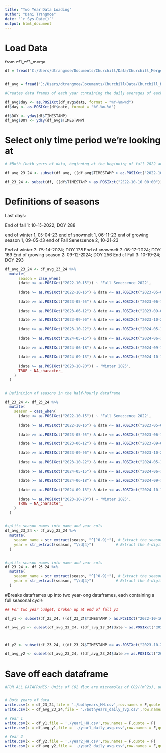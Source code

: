 ```yaml
---
title: "Two Year Data Loading"
author: "Dani Trangmoe"
date: "`r Sys.Date()`"
output: html_document
---
```


# Load Data 

from cf1_cf3_merge

```r

df = fread('C:/Users/dtrangmoe/Documents/Churchill/Data/Churchill_Merged_CF1_CF3_HH_24.csv',na.strings = c('-9999','NA','NaN','NAN','-7999'))


df_avg = fread('C:/Users/dtrangmoe/Documents/Churchill/Data/Churchill_Merged_Avg_CF1_CF3_HH_24.csv',na.strings = c('-9999','NA','NaN','NAN','-7999'))

#Creates data frames of each year containing the daily averages of each value- useful for focusing on one year at a time

df_avg$day <- as.POSIXct(df_avg$date, format = "%Y-%m-%d")
df$day <- as.POSIXct(df$date, format = "%Y-%m-%d")

df$DOY <- yday(df$TIMESTAMP)
df_avg$DOY <- yday(df_avg$TIMESTAMP)


```

# Select only time period we're looking at

```r

# #Both (both years of data, beginning at the beginning of fall 2022 and ending at the end of fall 2024. makes two full seasonal cycles of data)

df_avg_23_24 <- subset(df_avg, ((df_avg$TIMESTAMP > as.POSIXct("2022-10-16 00:00")) & (df_avg$TIMESTAMP < as.POSIXct("2024-10-19 00:00"))))

df_23_24 <- subset(df, ((df$TIMESTAMP > as.POSIXct("2022-10-16 00:00")) & (df$TIMESTAMP < as.POSIXct("2024-10-19 00:00"))))


```





# Definitions of seasons


Last days:

End of fall 1: 10-15-2022; DOY 288

end of winter 1, 05-04-23
end of snowmelt 1, 06-11-23
end of growing season 1, 09-05-23
end of Fall Senescence 2, 10-21-23

End of winter 2: 05-14-2024; DOY 135
End of snowmelt 2: 06-17-2024; DOY 169
End of growing season 2: 09-12-2024; DOY 256
End of Fall 3: 10-19-24; DOY 293


```r

df_avg_23_24 <- df_avg_23_24 %>%
  mutate(
      season = case_when(
      (date <= as.POSIXct("2022-10-15")) ~ 'Fall Senescence 2022',
      
      (date >= as.POSIXct("2022-10-16") & date <= as.POSIXct("2023-05-04")) ~ 'Winter 2023',
      
      (date >= as.POSIXct("2023-05-05") & date <= as.POSIXct("2023-06-11")) ~ 'Snow Melt 2023',
      
      (date >= as.POSIXct("2023-06-12") & date <= as.POSIXct("2023-09-05")) ~ 'Growing Season 2023',
      
      (date >= as.POSIXct("2023-09-06") & date <= as.POSIXct("2023-10-21")) ~ 'Fall Senescence 2023',
      
      (date >= as.POSIXct("2023-10-22") & date <= as.POSIXct("2024-05-14")) ~ 'Winter 2024',
      
      (date >= as.POSIXct("2024-05-15") & date <= as.POSIXct("2024-06-17")) ~ 'Snow Melt 2024',
      
      (date >= as.POSIXct("2024-06-18") & date <= as.POSIXct("2024-09-12")) ~ 'Growing Season 2024',
      
      (date >= as.POSIXct("2024-09-13") & date <= as.POSIXct("2024-10-19")) ~ 'Fall Senescence 2024',
      
      (date >= as.POSIXct("2023-10-20")) ~ 'Winter 2025',
      TRUE ~ NA_character_
    )
  )


# Definition of seasons in the half-hourly dataframe 

df_23_24 <- df_23_24 %>%
  mutate(
    season = case_when(
      (date <= as.POSIXct("2022-10-15")) ~ 'Fall Senescence 2022',
      
      (date >= as.POSIXct("2022-10-16") & date <= as.POSIXct("2023-05-04")) ~ 'Winter 2023',
      
      (date >= as.POSIXct("2023-05-05") & date <= as.POSIXct("2023-06-11")) ~ 'Snow Melt 2023',
      
      (date >= as.POSIXct("2023-06-12") & date <= as.POSIXct("2023-09-05")) ~ 'Growing Season 2023',
      
      (date >= as.POSIXct("2023-09-06") & date <= as.POSIXct("2023-10-21")) ~ 'Fall Senescence 2023',
      
      (date >= as.POSIXct("2023-10-22") & date <= as.POSIXct("2024-05-14")) ~ 'Winter 2024',
      
      (date >= as.POSIXct("2024-05-15") & date <= as.POSIXct("2024-06-17")) ~ 'Snow Melt 2024',
      
      (date >= as.POSIXct("2024-06-18") & date <= as.POSIXct("2024-09-12")) ~ 'Growing Season 2024',
      
      (date >= as.POSIXct("2024-09-13") & date <= as.POSIXct("2024-10-19")) ~ 'Fall Senescence 2024',
      
      (date >= as.POSIXct("2023-10-20")) ~ 'Winter 2025',
      TRUE ~ NA_character_
    )
  )


#splits season names into name and year cols
df_avg_23_24 <- df_avg_23_24 %>%
  mutate(
    season_name = str_extract(season, "^[^0-9]+"), # Extract the season name
    year = str_extract(season, "\\d{4}")          # Extract the 4-digit year
  )


#splits season names into name and year cols
df_23_24 <- df_23_24 %>%
  mutate(
    season_name = str_extract(season, "^[^0-9]+"), # Extract the season name
    year = str_extract(season, "\\d{4}")          # Extract the 4-digit year
  )
```


#Breaks dataframes up into two year-long dataframes, each containing a full seasonal cycle 
```r
## For two year budget, broken up at end of fall y1

df_y1 <- subset(df_23_24, ((df_23_24$TIMESTAMP > as.POSIXct("2022-10-16 00:00")) & (df_23_24$TIMESTAMP < as.POSIXct("2023-10-20 00:00"))))

df_avg_y1 <- subset(df_avg_23_24, ((df_avg_23_24$date > as.POSIXct("2022-10-16")) & (df_avg_23_24$date < as.POSIXct("2023-10-20"))))



df_y2 <- subset(df_23_24, ((df_23_24$TIMESTAMP >= as.POSIXct("2023-10-20 00:00")) & (df_23_24$TIMESTAMP < as.POSIXct("2024-10-19 00:00"))))

df_avg_y2 <- subset(df_avg_23_24, ((df_avg_23_24$date >= as.POSIXct("2023-10-20")) & (df_avg_23_24$date < as.POSIXct("2024-10-19"))))
```



# Save off each dataframe

```r

#FOR ALL DATAFRAMES: Units of CO2 flux are micromoles of CO2/(m^2s), units of CH4 flux are nanomoles of CH4/(m^2s)


# Both years of data
write.csv(x = df_23_24,file = './bothyears_HH.csv',row.names = F,quote = F)
write.csv(x = df_avg_23_24,file = './bothyears_daily_avg.csv',row.names = F,quote = F)

# Year 1
write.csv(x = df_y1,file = './year1_HH.csv',row.names = F,quote = F)
write.csv(x = df_avg_y1,file = './year1_daily_avg.csv',row.names = F,quote = F)

# Year 2
write.csv(x = df_y2,file = './year2_HH.csv',row.names = F,quote = F)
write.csv(x = df_avg_y2,file = './year2_daily_avg.csv',row.names = F,quote = F)

```


